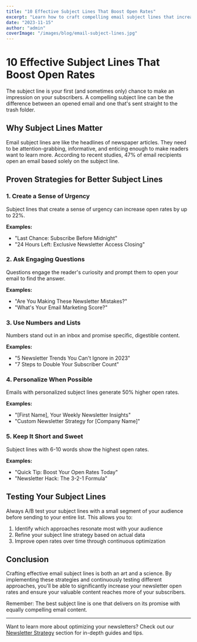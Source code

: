 ```yaml
---
title: "10 Effective Subject Lines That Boost Open Rates"
excerpt: "Learn how to craft compelling email subject lines that increase open rates and drive engagement with your newsletters."
date: "2023-11-15"
author: "admin"
coverImage: "/images/blog/email-subject-lines.jpg"
---
```


# 10 Effective Subject Lines That Boost Open Rates

The subject line is your first (and sometimes only) chance to make an impression on your subscribers. A compelling subject line can be the difference between an opened email and one that's sent straight to the trash folder.

## Why Subject Lines Matter

Email subject lines are like the headlines of newspaper articles. They need to be attention-grabbing, informative, and enticing enough to make readers want to learn more. According to recent studies, 47% of email recipients open an email based solely on the subject line.

## Proven Strategies for Better Subject Lines

### 1. Create a Sense of Urgency

Subject lines that create a sense of urgency can increase open rates by up to 22%.

**Examples:**

- "Last Chance: Subscribe Before Midnight"
- "24 Hours Left: Exclusive Newsletter Access Closing"

### 2. Ask Engaging Questions

Questions engage the reader's curiosity and prompt them to open your email to find the answer.

**Examples:**

- "Are You Making These Newsletter Mistakes?"
- "What's Your Email Marketing Score?"

### 3. Use Numbers and Lists

Numbers stand out in an inbox and promise specific, digestible content.

**Examples:**

- "5 Newsletter Trends You Can't Ignore in 2023"
- "7 Steps to Double Your Subscriber Count"

### 4. Personalize When Possible

Emails with personalized subject lines generate 50% higher open rates.

**Examples:**

- "[First Name], Your Weekly Newsletter Insights"
- "Custom Newsletter Strategy for [Company Name]"

### 5. Keep It Short and Sweet

Subject lines with 6-10 words show the highest open rates.

**Examples:**

- "Quick Tip: Boost Your Open Rates Today"
- "Newsletter Hack: The 3-2-1 Formula"

## Testing Your Subject Lines

Always A/B test your subject lines with a small segment of your audience before sending to your entire list. This allows you to:

1. Identify which approaches resonate most with your audience
2. Refine your subject line strategy based on actual data
3. Improve open rates over time through continuous optimization

## Conclusion

Crafting effective email subject lines is both an art and a science. By implementing these strategies and continuously testing different approaches, you'll be able to significantly increase your newsletter open rates and ensure your valuable content reaches more of your subscribers.

Remember: The best subject line is one that delivers on its promise with equally compelling email content.

---

Want to learn more about optimizing your newsletters? Check out our [Newsletter Strategy](/blog/newsletter-strategy) section for in-depth guides and tips.
